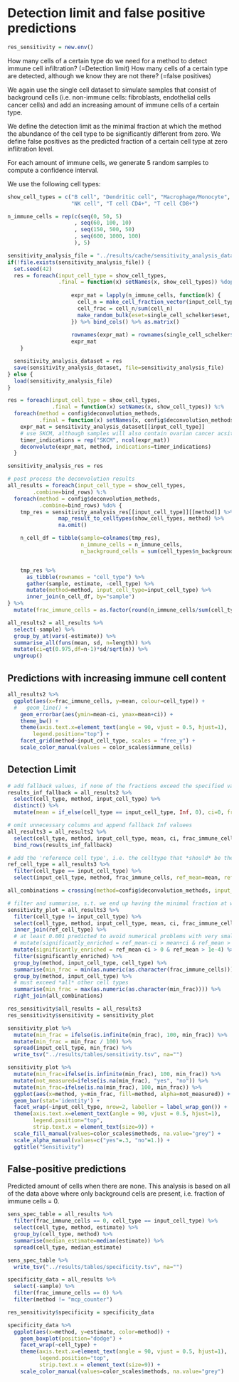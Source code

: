 # Detection limit and false positive predictions
```r
res_sensitivity = new.env()
```

How many cells of a certain type do we need for a method to detect immune cell infiltration? (=Detection limit)
How many cells of a certain type are detected, although we know they are not there? (=false positives)

We again use the single cell dataset to simulate samples that consist of background cells
(i.e. non-immune cells: fibroblasts, endothelial cells cancer cells) and add an increasing amount
of immune cells of a certain type.

We define the detection limit as the minimal fraction at which the method the abundance of the cell type to
be significantly different from zero. We define false positives as the predicted fraction of a certain cell type
at zero inflitration level.

For each amount of immune cells, we generate 5 random samples to compute a confidence interval.

We use the following cell types:
```r
show_cell_types = c("B cell", "Dendritic cell", "Macrophage/Monocyte",
                    "NK cell", "T cell CD4+", "T cell CD8+")
```

```r
n_immune_cells = rep(c(seq(0, 50, 5)
                     , seq(60, 100, 10)
                     , seq(150, 500, 50)
                     , seq(600, 1000, 100)
                     ), 5)
```


```r
sensitivity_analysis_file = "../results/cache/sensitivity_analysis_dataset.rda"
if(!file.exists(sensitivity_analysis_file)) {
  set.seed(42)
  res = foreach(input_cell_type = show_cell_types,
                .final = function(x) setNames(x, show_cell_types)) %dopar% {
                  
                    expr_mat = lapply(n_immune_cells, function(k) {
                      cell_n = make_cell_fraction_vector(input_cell_type, k)
                      cell_frac = cell_n/sum(cell_n)
                      make_random_bulk(eset=single_cell_schelker$eset, cell_fractions = cell_frac, n_cells = sum(cell_n))
                    }) %>% bind_cols() %>% as.matrix()
               
                    rownames(expr_mat) = rownames(single_cell_schelker$eset %>% exprs())
                    expr_mat
    }

  sensitivity_analysis_dataset = res
  save(sensitivity_analysis_dataset, file=sensitivity_analysis_file)
} else {
  load(sensitivity_analysis_file)
}
```

```r
res = foreach(input_cell_type = show_cell_types,
              .final = function(x) setNames(x, show_cell_types)) %:%
  foreach(method = config$deconvolution_methods,
          .final = function(x) setNames(x, config$deconvolution_methods)) %dopar% {
    expr_mat = sensitivity_analysis_dataset[[input_cell_type]]
    # use SKCM, although samples will also contain ovarian cancer acsites cells.
    timer_indications = rep("SKCM", ncol(expr_mat))
    deconvolute(expr_mat, method, indications=timer_indications)
  }

sensitivity_analysis_res = res  
```

```r
# post process the deconvolution results
all_results = foreach(input_cell_type = show_cell_types,
        .combine=bind_rows) %:%
  foreach(method = config$deconvolution_methods,
          .combine=bind_rows) %do% {
    tmp_res = sensitivity_analysis_res[[input_cell_type]][[method]] %>%
                map_result_to_celltypes(show_cell_types, method) %>%
                na.omit()

    n_cell_df = tibble(sample=colnames(tmp_res),
                       n_immune_cells = n_immune_cells,
                       n_background_cells = sum(cell_types$n_background_cells))


    tmp_res %>%
      as_tibble(rownames = "cell_type") %>%
      gather(sample, estimate, -cell_type) %>%
      mutate(method=method, input_cell_type=input_cell_type) %>%
      inner_join(n_cell_df, by="sample")
} %>%
  mutate(frac_immune_cells = as.factor(round(n_immune_cells/sum(cell_types$n_background_cells) * 100, 2)))

all_results2 = all_results %>%
  select(-sample) %>%
  group_by_at(vars(-estimate)) %>%
  summarise_all(funs(mean, sd, n=length)) %>%
  mutate(ci=qt(0.975,df=n-1)*sd/sqrt(n)) %>%
  ungroup()
```

## Predictions with increasing immune cell content
```r
all_results2 %>%
  ggplot(aes(x=frac_immune_cells, y=mean, colour=cell_type)) +
  #   geom_line() +
    geom_errorbar(aes(ymin=mean-ci, ymax=mean+ci)) +
    theme_bw() +
    theme(axis.text.x=element_text(angle = 90, vjust = 0.5, hjust=1),
        legend.position="top") +
    facet_grid(method~input_cell_type, scales = "free_y") +
    scale_color_manual(values = color_scales$immune_cells)
```

## Detection Limit

```r
# add fallback values, if none of the fractions exceed the specified value
results_inf_fallback = all_results2 %>%
  select(cell_type, method, input_cell_type) %>%
  distinct() %>%
  mutate(mean = if_else(cell_type == input_cell_type, Inf, 0), ci=0, frac_immune_cells = as.factor(Inf))

# omit unnecessary columns and append fallback Inf valuees
all_results3 = all_results2 %>%
  select(cell_type, method, input_cell_type, mean, ci, frac_immune_cells) %>%
  bind_rows(results_inf_fallback)

# add the 'reference cell type', i.e. the celltype that *should* be there as an additional column
ref_cell_type = all_results3 %>%
  filter(cell_type == input_cell_type) %>%
  select(input_cell_type, method, frac_immune_cells, ref_mean=mean, ref_ci=ci)

all_combinations = crossing(method=config$deconvolution_methods, input_cell_type=show_cell_types)

# filter and summarise, s.t. we end up having the minimal fraction at which the celltype is distinguishable from the others
sensitivity_plot = all_results3 %>%
  filter(cell_type != input_cell_type) %>%
  select(cell_type, method, input_cell_type, mean, ci, frac_immune_cells) %>%
  inner_join(ref_cell_type) %>%
  # at least 0.001 predicted to avoid numerical problems with very small values (-> xCell).
  # mutate(significantly_enriched = ref_mean-ci > mean+ci & ref_mean > 1e-3) %>%
  mutate(significantly_enriched = ref_mean-ci > 0 & ref_mean > 1e-4) %>%
  filter(significantly_enriched) %>%
  group_by(method, input_cell_type, cell_type) %>%
  summarise(min_frac = min(as.numeric(as.character(frac_immune_cells)))) %>%
  group_by(method, input_cell_type) %>%
  # must exceed *all* other cell types
  summarise(min_frac = max(as.numeric(as.character(min_frac)))) %>%
  right_join(all_combinations)

res_sensitivity$all_results = all_results3
res_sensitivity$sensitivity = sensitivity_plot
```

```r
sensitivity_plot %>%
  mutate(min_frac = ifelse(is.infinite(min_frac), 100, min_frac)) %>%
  mutate(min_frac = min_frac / 100) %>%
  spread(input_cell_type, min_frac) %>%
  write_tsv("../results/tables/sensitivity.tsv", na="")
```

```r
sensitivity_plot %>%
  mutate(min_frac=ifelse(is.infinite(min_frac), 100, min_frac)) %>%
  mutate(not_measured=ifelse(is.na(min_frac), "yes", "no")) %>%
  mutate(min_frac=ifelse(is.na(min_frac), 100, min_frac)) %>%
  ggplot(aes(x=method, y=min_frac, fill=method, alpha=not_measured)) +
  geom_bar(stat='identity') +
  facet_wrap(~input_cell_type, nrow=2, labeller = label_wrap_gen()) +
  theme(axis.text.x=element_text(angle = 90, vjust = 0.5, hjust=1),
        legend.position="top",
        strip.text.x = element_text(size=9)) +
  scale_fill_manual(values=color_scales$methods, na.value="grey") +
  scale_alpha_manual(values=c("yes"=.3, "no"=1.)) +
  ggtitle("Sensitivity")

```


## False-positive predictions

Predicted amount of cells when there are none.
This analysis is based on all of the data above where only background cells are present, i.e. fraction of immune cells = 0.

```r
sens_spec_table = all_results %>%
  filter(frac_immune_cells == 0, cell_type == input_cell_type) %>%
  select(cell_type, method, estimate) %>%
  group_by(cell_type, method) %>%
  summarise(median_estimate=median(estimate)) %>%
  spread(cell_type, median_estimate)

sens_spec_table %>%
  write_tsv("../results/tables/specificity.tsv", na="")
```

```r
specificity_data = all_results %>%
  select(-sample) %>%
  filter(frac_immune_cells == 0) %>%
  filter(method != "mcp_counter")

res_sensitivity$specificity = specificity_data
```

```r
specificity_data %>%
  ggplot(aes(x=method, y=estimate, color=method)) +
    geom_boxplot(position="dodge") +
    facet_wrap(~cell_type) +
    theme(axis.text.x=element_text(angle = 90, vjust = 0.5, hjust=1),
          legend.position="top",
          strip.text.x = element_text(size=9)) +
    scale_color_manual(values=color_scales$methods, na.value="grey")
```

